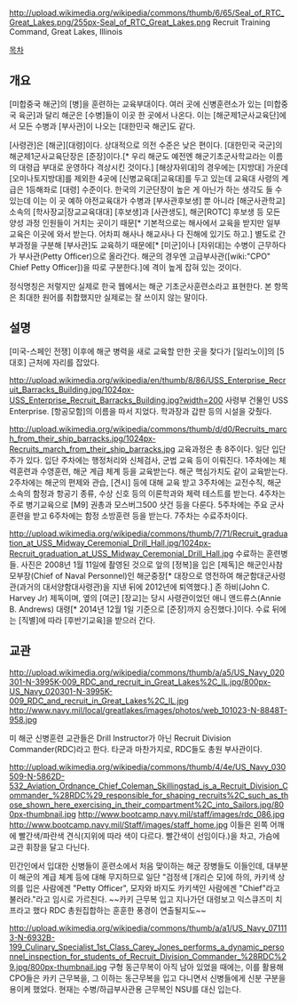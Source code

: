 http://upload.wikimedia.org/wikipedia/commons/thumb/6/65/Seal_of_RTC_Great_Lakes.png/255px-Seal_of_RTC_Great_Lakes.png
Recruit Training Command, Great Lakes, Illinois

{{{#!html
<iframe width="420" height="315" src="//www.youtube.com/embed/k7GTgx7CXaI" frameborder="0" allowfullscreen></iframe>}}}
{{{#!html
<iframe width="420" height="315" src="//www.youtube.com/embed/BuOE1BvINWs" frameborder="0" allowfullscreen></iframe>}}}


[[목차]]
== 개요 ==
[미합중국 해군]의 [병]을 훈련하는 교육부대이다. 여러 곳에 신병훈련소가 있는 [미합중국 육군]과 달리 해군은 [수병]들이 이곳 한 곳에서 나온다. 이는 [해군제1군사교육단]에서 모든 수병과 [부사관]이 나오는 [대한민국 해군]도 같다.

[사령관]은 [해군][대령]이다. 상대적으로 의전 수준은 낮은 편이다. [대한민국 국군]의 해군제1군사교육단장은 [준장]이다.[* 우리 해군도 예전엔 해군기초군사학교라는 이름의 대령급 부대로 운영하다 격상시킨 것이다.] [해상자위대]의 경우에는 [지방대] 가운데 [오미나토지방대]를 제외한 4곳에 [신병교육대|교육대]를 두고 있는데 교육대 사령의 계급은 1등해좌로 [대령] 수준이다. 한국의 기군단장이 높은 게 아닌가 하는 생각도 들 수 있는데 이는 이 곳 예하 야전교육대가 수병과 [부사관후보생] 뿐 아니라 [해군사관학교] 소속의 [학사장교|장교교육대대] [후보생]과 [사관생도], 해군[ROTC] 후보생 등 모든 양성 과정 인원들이 거치는 곳이기 때문[* 기본적으로는 해사에서 교육을 받지만 일부 교육은 이곳에 와서 받는다. 어차피 해사나 해교사나 다 진해에 있기도 하고.] 별도로 간부과정을 구분해 [부사관]도 교육하기 때문에[* [미군]이나 [자위대]는 수병이 근무하다가 부사관(Petty Officer)으로 올라간다. 해군의 경우엔 고급부사관([wiki:"CPO" Chief Petty Officer])을 따로 구분한다.]에 격이 높게 잡혀 있는 것이다.

정식명칭은 저렇지만 실제로 한국 웹에서는 해군 기초군사훈련소라고 표현한다. 본 항목은 최대한 원어를 취합했지만 실제로는 잘 쓰이지 않는 말이다.

== 설명 ==
[미국-스페인 전쟁] 이후에 해군 병력을 새로 교육할 만한 곳을 찾다가 [일리노이]의 [5대호] 근처에 자리를 잡았다.

http://upload.wikimedia.org/wikipedia/en/thumb/8/86/USS_Enterprise_Recruit_Barracks_Building.jpg/1024px-USS_Enterprise_Recruit_Barracks_Building.jpg?width=200
사령부 건물인 USS Enterprise. [항공모함]의 이름을 따서 지었다. 학과장과 갑판 등의 시설을 갖췄다.

http://upload.wikimedia.org/wikipedia/commons/thumb/d/d0/Recruits_march_from_their_ship_barracks.jpg/1024px-Recruits_march_from_their_ship_barracks.jpg
교육과정은 총 8주이다. 일단 입단 주가 있다. 입단 주차에는 행정처리와 신체검사, 군법 교육 등이 이뤄진다. 1주차에는 체력훈련과 수영훈련, 해군 계급 체계 등을 교육받는다. 해군 핵심가치도 같이 교육받는다. 2주차에는 해군의 편제와 관습, [견시] 등에 대해 교육 받고 3주차에는 교전수칙, 해군 소속의 함정과 항공기 종류, 수상 신호 등의 이론학과와 체력 테스트를 받는다. 4주차는 주로 병기교육으로 [M9] 권총과 모스버그500 샷건 등을 다룬다. 5주차에는 주요 군사훈련을 받고 6주차에는 함정 소방훈련 등을 받는다. 7주차는 수료주차이다.

http://upload.wikimedia.org/wikipedia/commons/thumb/7/71/Recruit_graduation_at_USS_Midway_Ceremonial_Drill_Hall.jpg/1024px-Recruit_graduation_at_USS_Midway_Ceremonial_Drill_Hall.jpg
수료하는 훈련병들. 사진은 2008년 1월 11일에 촬영된 것으로 앞의 [정복]을 입은 [제독]은 해군인사참모부장(Chief of Naval Personnel)인 해군중장[* 대장으로 영전하여 해군함대군사령관(과거의 대서양함대사령관)을 지낸 뒤에 2012년에 퇴역했다.] 존 하비(John C. Harvey Jr) 제독이며, 옆의 [여군] [장교]는 당시 사령관이었던 애니 앤드류스(Annie B. Andrews) 대령[* 2014년 12월 1일 기준으로 [준장]까지 승진했다.]이다. 수료 뒤에는 [직별]에 따라 [후반기교육]을 받으러 간다.


== 교관 ==
http://upload.wikimedia.org/wikipedia/commons/thumb/a/a5/US_Navy_020301-N-3995K-009_RDC_and_recruit_in_Great_Lakes%2C_IL.jpg/800px-US_Navy_020301-N-3995K-009_RDC_and_recruit_in_Great_Lakes%2C_IL.jpg
http://www.navy.mil/local/greatlakes/images/photos/web_101023-N-8848T-958.jpg

미 해군 신병훈련 교관들은 Drill Instructor가 아닌 Recruit Division Commander(RDC)라고 한다. 타군과 마찬가지로, RDC들도 총원 부사관이다.

http://upload.wikimedia.org/wikipedia/commons/thumb/4/4e/US_Navy_030509-N-5862D-532_Aviation_Ordnance_Chief_Coleman_Skillingstad_is_a_Recruit_Division_Commander_%28RDC%29_responsible_for_shaping_recruits%2C_such_as_those_shown_here_exercising_in_their_compartment%2C_into_Sailors.jpg/800px-thumbnail.jpg
http://www.bootcamp.navy.mil/staff/images/rdc_086.jpg
http://www.bootcamp.navy.mil/Staff/images/staff_home.jpg
이들은 왼쪽 어깨에 빨간색/파란색 견식(지위에 따라 색이 다르다. 빨간색이 선임이다.)을 차고, 가슴에 교관 휘장을 달고 다닌다.

민간인에서 입대한 신병들이 훈련소에서 처음 맞이하는 해군 장병들도 이들인데, 대부분이 해군의 계급 체계 등에 대해 무지하므로 일단 "검정색 [개리슨 모]에 하의, 카키색 상의를 입은 사람에겐 "Petty Officer", 모자와 바지도 카키색인 사람에겐 "Chief"라고 불러라."라고 임시로 가르친다. ~~카키 근무복 입고 지나가던 대령보고 익스큐즈미 치프라고 했다 RDC 총원집합하는 훈훈한 풍경이 연출될지도~~

http://upload.wikimedia.org/wikipedia/commons/thumb/a/a1/US_Navy_071113-N-6932B-199_Culinary_Specialist_1st_Class_Carey_Jones_performs_a_dynamic_personnel_inspection_for_students_of_Recruit_Division_Commander_%28RDC%29.jpg/800px-thumbnail.jpg
구형 동근무복이 아직 남아 있었을 때에는, 이를 활용해 CPO들은 카키 근무복을, 그 이하는 동근무복을 입고 다니면서 신병들에게 신분 구분을 용이케 했었다. 현재는 수병/하급부사관용 근무복인 NSU를 대신 입는다.

